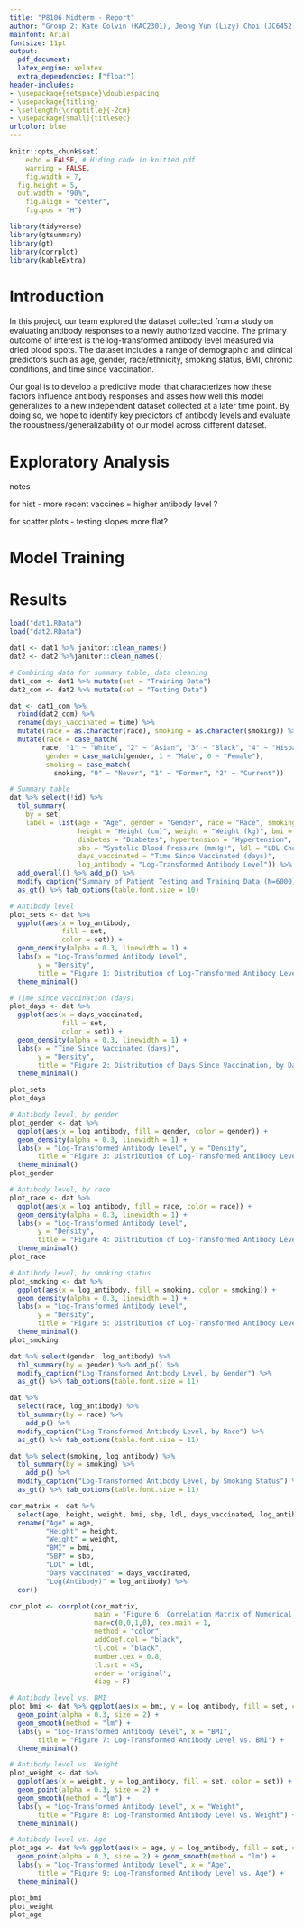 ```yaml
---
title: "P8106 Midterm - Report"
author: "Group 2: Kate Colvin (KAC2301), Jeong Yun (Lizy) Choi (JC6452), and"
mainfont: Arial
fontsize: 11pt
output: 
  pdf_document:
  latex_engine: xelatex
  extra_dependencies: ["float"]
header-includes: 
- \usepackage{setspace}\doublespacing
- \usepackage{titling}
- \setlength{\droptitle}{-2cm}
- \usepackage[small]{titlesec} 
urlcolor: blue
---
```


```r

knitr::opts_chunk$set(
	echo = FALSE, # Hiding code in knitted pdf 
	warning = FALSE,
	fig.width = 7, 
  fig.height = 5,
  out.width = "90%", 
	fig.align = "center", 
	fig.pos = "H")

library(tidyverse)
library(gtsummary)
library(gt)
library(corrplot)
library(kableExtra)

```

# Introduction

In this project, our team explored the dataset collected from a study on evaluating antibody responses to a newly authorized vaccine. The primary outcome of interest is the log-transformed antibody level measured via dried blood spots. The dataset includes a range of demographic and clinical predictors such as age, gender, race/ethnicity, smoking status, BMI, chronic conditions, and time since vaccination.

Our goal is to develop a predictive model that characterizes how these factors influence antibody responses and asses how well this model generalizes to a new independent dataset collected at a later time point. By doing so, we hope to identify key predictors of antibody levels and evaluate the robustness/generalizability of our model across different dataset. 

# Exploratory Analysis 


notes

for hist
- more recent vaccines = higher antibody level ? 

for scatter plots
- testing slopes more flat? 


# Model Training



# Results 



\newpage

```r

load("dat1.RData") 
load("dat2.RData")

dat1 <- dat1 %>% janitor::clean_names()
dat2 <- dat2 %>%janitor::clean_names()

```

```r

# Combining data for summary table, data cleaning
dat1_com <- dat1 %>% mutate(set = "Training Data")
dat2_com <- dat2 %>% mutate(set = "Testing Data")

dat <- dat1_com %>% 
  rbind(dat2_com) %>% 
  rename(days_vaccinated = time) %>% 
  mutate(race = as.character(race), smoking = as.character(smoking)) %>% 
  mutate(race = case_match(
        race, "1" ~ "White", "2" ~ "Asian", "3" ~ "Black", "4" ~ "Hispanic"),
         gender = case_match(gender, 1 ~ "Male", 0 ~ "Female"), 
         smoking = case_match(
           smoking, "0" ~ "Never", "1" ~ "Former", "2" ~ "Current"))

# Summary table
dat %>% select(!id) %>% 
  tbl_summary(
    by = set, 
    label = list(age = "Age", gender = "Gender", race = "Race", smoking = "Smoking", 
                 height = "Height (cm)", weight = "Weight (kg)", bmi = "BMI", 
                 diabetes = "Diabetes", hypertension = "Hypertension", 
                 sbp = "Systolic Blood Pressure (mmHg)", ldl = "LDL Cholesterol (mg/dL)", 
                 days_vaccinated = "Time Since Vaccinated (days)", 
                 log_antibody = "Log-Transformed Antibody Level")) %>% 
  add_overall() %>% add_p() %>% 
  modify_caption("Summary of Patient Testing and Training Data (N=6000)") %>% 
  as_gt() %>% tab_options(table.font.size = 10)

```

```r

# Antibody level 
plot_sets <- dat %>%  
  ggplot(aes(x = log_antibody, 
             fill = set, 
             color = set)) +
  geom_density(alpha = 0.3, linewidth = 1) +
  labs(x = "Log-Transformed Antibody Level", 
       y = "Density", 
       title = "Figure 1: Distribution of Log-Transformed Antibody Level, by Data Set") +
  theme_minimal()

# Time since vaccination (days)
plot_days <- dat %>%  
  ggplot(aes(x = days_vaccinated, 
             fill = set, 
             color = set)) +
  geom_density(alpha = 0.3, linewidth = 1) +
  labs(x = "Time Since Vaccinated (days)", 
       y = "Density", 
       title = "Figure 2: Distribution of Days Since Vaccination, by Data Set") +
  theme_minimal()

plot_sets
plot_days

```

```r
# Antibody level, by gender
plot_gender <- dat %>%  
  ggplot(aes(x = log_antibody, fill = gender, color = gender)) +
  geom_density(alpha = 0.3, linewidth = 1) +
  labs(x = "Log-Transformed Antibody Level", y = "Density", 
       title = "Figure 3: Distribution of Log-Transformed Antibody Level, by Gender") +
  theme_minimal()
plot_gender

# Antibody level, by race
plot_race <- dat %>%  
  ggplot(aes(x = log_antibody, fill = race, color = race)) +
  geom_density(alpha = 0.3, linewidth = 1) +
  labs(x = "Log-Transformed Antibody Level", 
       y = "Density", 
       title = "Figure 4: Distribution of Log-Transformed Antibody Level, by Race") +
  theme_minimal()
plot_race

# Antibody level, by smoking status 
plot_smoking <- dat %>%  
  ggplot(aes(x = log_antibody, fill = smoking, color = smoking)) +
  geom_density(alpha = 0.3, linewidth = 1) +
  labs(x = "Log-Transformed Antibody Level", 
       y = "Density", 
       title = "Figure 5: Distribution of Log-Transformed Antibody Level, by Smoking") +
  theme_minimal()
plot_smoking

```

```r

dat %>% select(gender, log_antibody) %>% 
  tbl_summary(by = gender) %>% add_p() %>% 
  modify_caption("Log-Transformed Antibody Level, by Gender") %>% 
  as_gt() %>% tab_options(table.font.size = 11)

dat %>% 
  select(race, log_antibody) %>% 
  tbl_summary(by = race) %>% 
    add_p() %>% 
  modify_caption("Log-Transformed Antibody Level, by Race") %>% 
  as_gt() %>% tab_options(table.font.size = 11)

dat %>% select(smoking, log_antibody) %>% 
  tbl_summary(by = smoking) %>% 
    add_p() %>% 
  modify_caption("Log-Transformed Antibody Level, by Smoking Status") %>% 
  as_gt() %>% tab_options(table.font.size = 11)

```

```r

cor_matrix <- dat %>% 
  select(age, height, weight, bmi, sbp, ldl, days_vaccinated, log_antibody) %>% 
  rename("Age" = age, 
         "Height" = height,
         "Weight" = weight,
         "BMI" = bmi,
         "SBP" = sbp, 
         "LDL" = ldl,
         "Days Vaccinated" = days_vaccinated, 
         "Log(Antibody)" = log_antibody) %>% 
  cor()

cor_plot <- corrplot(cor_matrix,  
                     main = "Figure 6: Correlation Matrix of Numerical Variables", 
                     mar=c(0,0,1,0), cex.main = 1,
                     method = "color", 
                     addCoef.col = "black", 
                     tl.col = "black", 
                     number.cex = 0.8, 
                     tl.srt = 45, 
                     order = 'original', 
                     diag = F)

```

```r
# Antibody level vs. BMI
plot_bmi <- dat %>% ggplot(aes(x = bmi, y = log_antibody, fill = set, color = set)) +
  geom_point(alpha = 0.3, size = 2) +
  geom_smooth(method = "lm") +
  labs(y = "Log-Transformed Antibody Level", x = "BMI", 
       title = "Figure 7: Log-Transformed Antibody Level vs. BMI") +
  theme_minimal()

# Antibody level vs. Weight
plot_weight <- dat %>% 
  ggplot(aes(x = weight, y = log_antibody, fill = set, color = set)) +
  geom_point(alpha = 0.3, size = 2) +
  geom_smooth(method = "lm") +
  labs(y = "Log-Transformed Antibody Level", x = "Weight", 
       title = "Figure 8: Log-Transformed Antibody Level vs. Weight") +
  theme_minimal()

# Antibody level vs. Age
plot_age <- dat %>% ggplot(aes(x = age, y = log_antibody, fill = set, color = set)) +
  geom_point(alpha = 0.3, size = 2) + geom_smooth(method = "lm") +
  labs(y = "Log-Transformed Antibody Level", x = "Age", 
       title = "Figure 9: Log-Transformed Antibody Level vs. Age") +
  theme_minimal()

plot_bmi
plot_weight
plot_age

```
